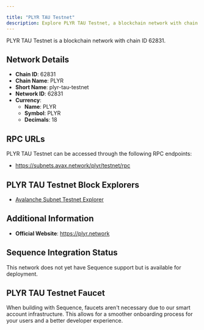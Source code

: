 ```yaml
---

title: "PLYR TAU Testnet"
description: Explore PLYR TAU Testnet, a blockchain network with chain ID 62831. Learn about its native currency, PLYR, and how to interact with the network.
---
```




PLYR TAU Testnet is a blockchain network with chain ID 62831.

## Network Details

- **Chain ID**: 62831
- **Chain Name**: PLYR
- **Short Name**: plyr-tau-testnet
- **Network ID**: 62831
- **Currency**: 
  - **Name**: PLYR
  - **Symbol**: PLYR
  - **Decimals**: 18

## RPC URLs

PLYR TAU Testnet can be accessed through the following RPC endpoints:

- https://subnets.avax.network/plyr/testnet/rpc

## PLYR TAU Testnet Block Explorers

- [Avalanche Subnet Testnet Explorer](https://subnets-test.avax.network/plyr)

## Additional Information

- **Official Website**: https://plyr.network

## Sequence Integration Status

This network does not yet have Sequence support but is available for deployment.

## PLYR TAU Testnet Faucet

When building with Sequence, faucets aren't necessary due to our smart account infrastructure. This allows for a smoother onboarding process for your users and a better developer experience.
